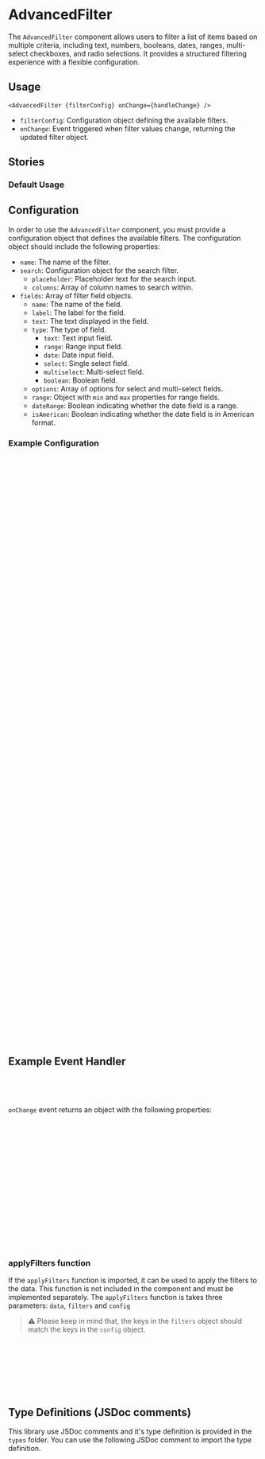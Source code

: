 

<Meta of={AdvancedFilterStories} />

# AdvancedFilter

The `AdvancedFilter` component allows users to filter a list of items based on multiple criteria, including text, numbers, booleans, dates, ranges, multi-select checkboxes, and radio selections. It provides a structured filtering experience with a flexible configuration.

## Usage

```svelte
<AdvancedFilter {filterConfig} onChange={handleChange} />
```

- `filterConfig`: Configuration object defining the available filters.
- `onChange`: Event triggered when filter values change, returning the updated filter object.

## Stories

### Default Usage

<Canvas of={AdvancedFilterStories.Default} />

## Configuration

In order to use the `AdvancedFilter` component, you must provide a configuration object that defines the available filters. The configuration object should include the following properties:

- `name`: The name of the filter.
- `search`: Configuration object for the search filter.
  - `placeholder`: Placeholder text for the search input.
  - `columns`: Array of column names to search within.
- `fields`: Array of filter field objects.
  - `name`: The name of the field.
  - `label`: The label for the field.
  - `text`: The text displayed in the field.
  - `type`: The type of field.
    - `text`: Text input field.
    - `range`: Range input field.
    - `date`: Date input field.
    - `select`: Single select field.
    - `multiselect`: Multi-select field.
    - `boolean`: Boolean field.
  - `options`: Array of options for select and multi-select fields.
  - `range`: Object with `min` and `max` properties for range fields.
  - `dateRange`: Boolean indicating whether the date field is a range.
  - `isAmerican`: Boolean indicating whether the date field is in American format.

### Example Configuration

```js
let filterConfig = {
	name: 'filterName',
	search: {
		placeholder: 'Search Employees',
		columns: ['name', 'email', 'phone']
	},
	fields: [
		{
			name: 'age',
			label: 'Age',
			text: 'Select Age range',
			type: 'range',
			range: {
				min: dummyData.reduce((min, row) => Math.min(min, row.age), Infinity),
				max: dummyData.reduce((max, row) => Math.max(max, row.age), -Infinity)
			}
		},
		{
			name: 'dob',
			label: 'Date of Birth',
			text: 'Select date range',
			type: 'date',
			isAmerican: false,
			dateRange: true
		},
		{
			name: 'gender',
			label: 'Gender',
			text: 'Select Gender',
			type: 'select',
			options: [
				{
					label: 'Male Employees',
					value: 'male'
				},
				{
					label: 'Female Employees',
					value: 'female'
				}
			]
		},
		{
			name: 'department',
			label: 'Department',
			text: 'Select Department',
			type: 'multiselect',
			options: [
				{
					label: 'Production Employees',
					value: 'Production'
				},
				{
					label: 'Sales Employees',
					value: 'Sales'
				},
				{
					label: 'Accounting Employees',
					value: 'Accounting'
				}
			]
		},
		{
			name: 'isManager',
			label: 'Is Manager',
			text: 'Is this person a manager?',
			type: 'boolean',
			options: [
				{
					label: 'Yes',
					value: true
				},
				{
					label: 'No',
					value: false
				}
			]
		}
	]
};
```

## Example Event Handler

```js
function handleChange(filterResults) {
	console.log('Updated filters:', filterResults);
}
```

`onChange` event returns an object with the following properties:

```js
  // Returns an object with the updated filter values
  {
    "age": {
        "min": 30,
        "max": 40
    },
    "gender": "female",
    "department": [
        "Sales",
        "Accounting"
    ],
    "dob": {
        "start": "2025-03-10T21:00:00.000Z",
        "end": "2025-03-26T21:00:00.000Z"
    },
    "search": "John"
}
```

### applyFilters function

If the `applyFilters` function is imported, it can be used to apply the filters to the data. This function is not included in the component and must be implemented separately.
The `applyFilters` function is takes three parameters: `data`, `filters` and `config`

> ⚠️ Please keep in mind that, the keys in the `filters` object should match the keys in the `config` object.

```js
import { applyFilters } from '@ruzgardogu/ui';
```

```js
let tableData = $state(data);

function handleChange(filters) {
	tableData = applyFilters(data, filters, filterConfig);
}
```

## Type Definitions (JSDoc comments)

This library use JSDoc comments and it's type definition is provided in the `types` folder. You can use the following JSDoc comment to import the type definition.

```js
/**
 * @typedef {import('@ui/forms/filter/types').Filters} Filters
 */
```
